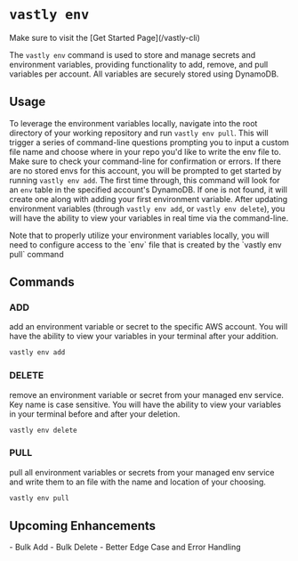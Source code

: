 # `vastly env`

<Callout type="info">
Make sure to visit the [Get Started Page](/vastly-cli)
</Callout>

The `vastly env` command is used to store and manage secrets and environment variables, providing functionality to add, remove, and pull variables per account. All variables are securely stored using DynamoDB.


## Usage
To leverage the environment variables locally, navigate into the root directory of your working repository and run `vastly env pull`. This will trigger a series of command-line questions prompting you to input a custom file name and choose where in your repo you'd like to write the env file to. Make sure to check your command-line for confirmation or errors. If there are no stored envs for this account, you will be prompted to get started by running `vastly env add`. The first time through, this command will look for an `env` table in the specified account's DynamoDB. If one is not found, it will create one along with adding your first environment variable. After updating environment variables (through `vastly env add`, or `vastly env delete`), you will have the ability to view your variables in real time via the command-line.

<Callout type="warning" emoji="⚠️">
    Note that to properly utilize your environment variables locally, you will need to configure access to the `env` file that is created by the `vastly env pull` command
</Callout>

## Commands
### ADD
add an environment variable or secret to the specific AWS account. You will have the ability to view your variables in your terminal after your addition.
  ```bash copy filename="terminal"
  vastly env add
  ```

### DELETE
remove an environment variable or secret from your managed env service. Key name is case sensitive. You will have the ability to view your variables in your terminal before and after your deletion.
  ```bash copy filename="terminal"
  vastly env delete
  ```

### PULL
pull all environment variables or secrets from your managed env service and write them to an file with the name and location of your choosing.
  ```bash copy filename="terminal"
  vastly env pull
  ```

## Upcoming Enhancements
<SimpleGrid columns={2} spacing={10} mt={10}>
  <Text>- Bulk Add</Text>
  <Text>- Bulk Delete</Text>
  <Text>- Better Edge Case and Error Handling</Text>
</SimpleGrid>
